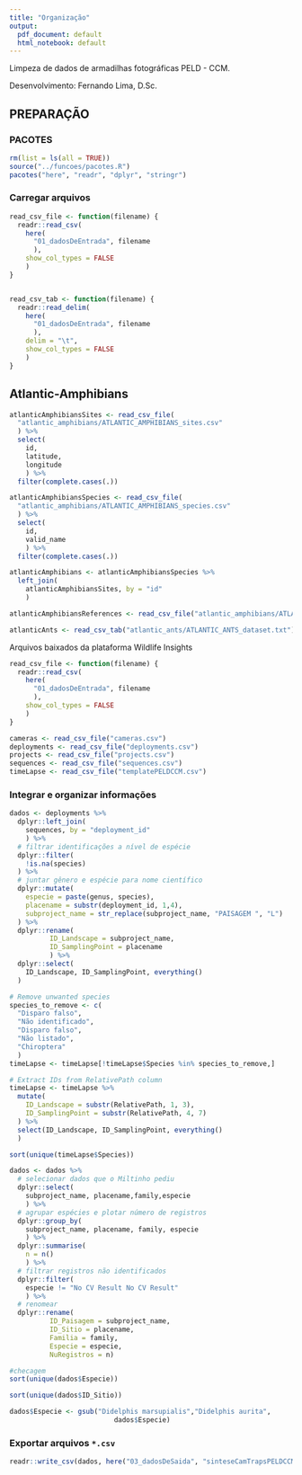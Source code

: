 ```yaml
---
title: "Organização"
output:
  pdf_document: default
  html_notebook: default
---
```


Limpeza de dados de armadilhas fotográficas PELD - CCM.

Desenvolvimento: Fernando Lima, D.Sc.

## PREPARAÇÃO

### PACOTES

```r
rm(list = ls(all = TRUE))
source("../funcoes/pacotes.R")
pacotes("here", "readr", "dplyr", "stringr")
```

### Carregar arquivos

```r
read_csv_file <- function(filename) {
  readr::read_csv(
    here(
      "01_dadosDeEntrada", filename
      ),
    show_col_types = FALSE
    )
}


read_csv_tab <- function(filename) {
  readr::read_delim(
    here(
      "01_dadosDeEntrada", filename
      ),
    delim = "\t",
    show_col_types = FALSE
    )
}

```


## Atlantic-Amphibians

```r
atlanticAmphibiansSites <- read_csv_file(
  "atlantic_amphibians/ATLANTIC_AMPHIBIANS_sites.csv"
  ) %>%
  select(
    id,
    latitude,
    longitude
    ) %>%
  filter(complete.cases(.))

atlanticAmphibiansSpecies <- read_csv_file(
  "atlantic_amphibians/ATLANTIC_AMPHIBIANS_species.csv"
  ) %>%
  select(
    id,
    valid_name
    ) %>%
  filter(complete.cases(.))

atlanticAmphibians <- atlanticAmphibiansSpecies %>%
  left_join(
    atlanticAmphibiansSites, by = "id"
    )

atlanticAmphibiansReferences <- read_csv_file("atlantic_amphibians/ATLANTIC_AMPHIBIANS_references.csv")
```


```r
atlanticAnts <- read_csv_tab("atlantic_ants/ATLANTIC_ANTS_dataset.txt")

```


Arquivos baixados da plataforma Wildlife Insights

```r
read_csv_file <- function(filename) {
  readr::read_csv(
    here(
      "01_dadosDeEntrada", filename
      ),
    show_col_types = FALSE
    )
}

cameras <- read_csv_file("cameras.csv")
deployments <- read_csv_file("deployments.csv")
projects <- read_csv_file("projects.csv")
sequences <- read_csv_file("sequences.csv")
timeLapse <- read_csv_file("templatePELDCCM.csv")
```

\newpage

### Integrar e organizar informações
```r
dados <- deployments %>%
  dplyr::left_join(
    sequences, by = "deployment_id"
    ) %>%
  # filtrar identificações a nível de espécie
  dplyr::filter(
    !is.na(species)
  ) %>%
  # juntar gênero e espécie para nome científico
  dplyr::mutate(
    especie = paste(genus, species),
    placename = substr(deployment_id, 1,4),
    subproject_name = str_replace(subproject_name, "PAISAGEM ", "L")
  ) %>%
  dplyr::rename(
          ID_Landscape = subproject_name,
          ID_SamplingPoint = placename
          ) %>%
  dplyr::select(
    ID_Landscape, ID_SamplingPoint, everything()
  )
```

```r
# Remove unwanted species
species_to_remove <- c(
  "Disparo falso",
  "Não identificado",
  "Disparo falso",
  "Não listado",
  "Chiroptera"
  )
timeLapse <- timeLapse[!timeLapse$Species %in% species_to_remove,]

# Extract IDs from RelativePath column
timeLapse <- timeLapse %>%
  mutate(
    ID_Landscape = substr(RelativePath, 1, 3),
    ID_SamplingPoint = substr(RelativePath, 4, 7)
  ) %>%
  select(ID_Landscape, ID_SamplingPoint, everything()
  )

sort(unique(timeLapse$Species))
```


```r
dados <- dados %>%
  # selecionar dados que o Miltinho pediu
  dplyr::select(
    subproject_name, placename,family,especie
    ) %>%
  # agrupar espécies e plotar número de registros
  dplyr::group_by(
    subproject_name, placename, family, especie
    ) %>%
  dplyr::summarise(
    n = n()
    ) %>%
  # filtrar registros não identificados
  dplyr::filter(
    especie != "No CV Result No CV Result"
    ) %>%
  # renomear
  dplyr::rename(
          ID_Paisagem = subproject_name,
          ID_Sitio = placename,
          Familia = family,
          Especie = especie,
          NuRegistros = n)

#checagem
sort(unique(dados$Especie))

sort(unique(dados$ID_Sitio))

dados$Especie <- gsub("Didelphis marsupialis","Didelphis aurita",
                          dados$Especie)

```

### Exportar arquivos `*.csv`

```r
readr::write_csv(dados, here("03_dadosDeSaida", "sinteseCamTrapsPELDCCM.csv"))
```
